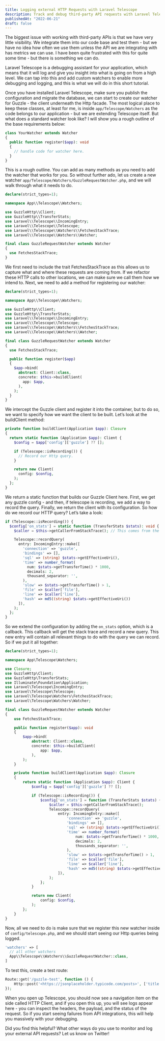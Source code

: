 ```yaml
---
title: Logging external HTTP Requests with Laravel Telescope
description: Track and debug third-party API requests with Laravel Telescope for improved visibility in your Laravel application.
publishedAt: "2022-06-21"
draft: false
---
```


The biggest issue with working with third-party APIs is that we have very little visibility. We integrate them into our code base and test them - but we have no idea how often we use them unless the API we are integrating with has metrics we can use. I have been quite frustrated with this for quite some time - but there is something we can do.

Laravel Telescope is a debugging assistant for your application, which means that it will log and give you insight into what is going on from a high level. We can tap into this and add custom watchers to enable more debugging and logging, and this is what we will do in this short tutorial.

Once you have installed Laravel Telescope, make sure you publish the configuration and migrate the database, we can start to create our watcher for Guzzle - the client underneath the Http facade. The most logical place to keep these classes, at least for me, is inside `app/Telescope/Watchers` as the code belongs to our application - but we are extending Telescope itself. But what does a standard watcher look like? I will show you a rough outline of the base requirements below:

```php
class YourWatcher extends Watcher
{
  public function register($app): void
  {
    // handle code for watcher here.
  }
}
```

This is a rough outline. You can add as many methods as you need to add the watcher that works for you. So without further ado, let us create a new watcher `app/Telescope/Watchers/GuzzleRequestWatcher.php`, and we will walk through what it needs to do.

```php
declare(strict_types=1);

namespace App\\Telescope\\Watchers;

use GuzzleHttp\\Client;
use GuzzleHttp\\TransferStats;
use Laravel\\Telescope\\IncomingEntry;
use Laravel\\Telescope\\Telescope;
use Laravel\\Telescope\\Watchers\\FetchesStackTrace;
use Laravel\\Telescope\\Watchers\\Watcher;

final class GuzzleRequestWatcher extends Watcher
{
  use FetchesStackTrace;
}
```

We first need to include the trait FetchesStackTrace as this allows us to capture what and where these requests are coming from. If we refactor these HTTP calls to other locations, we can make sure we call them how we intend to. Next, we need to add a method for registering our watcher:

```php
declare(strict_types=1);

namespace App\\Telescope\\Watchers;

use GuzzleHttp\\Client;
use GuzzleHttp\\TransferStats;
use Laravel\\Telescope\\IncomingEntry;
use Laravel\\Telescope\\Telescope;
use Laravel\\Telescope\\Watchers\\FetchesStackTrace;
use Laravel\\Telescope\\Watchers\\Watcher;

final class GuzzleRequestWatcher extends Watcher
{
  use FetchesStackTrace;

  public function register($app)
  {
    $app->bind(
      abstract: Client::class,
      concrete: $this->buildClient(
        app: $app,
      ),
    );
  }
}
```

We intercept the Guzzle client and register it into the container, but to do so, we want to specify how we want the client to be built. Let’s look at the buildClient method:

```php
private function buildClient(Application $app): Closure
{
  return static function (Application $app): Client {
  	$config = $app['config']['guzzle'] ?? [];

    if (Telescope::isRecording()) {
      // Record our Http query.
    }

    return new Client(
      config: $config,
    );
  };
}
```

We return a static function that builds our Guzzle Client here. First, we get any guzzle config - and then, if telescope is recording, we add a way to record the query. Finally, we return the client with its configuration. So how do we record our HTTP query? Let’s take a look:

```php
if (Telescope::isRecording()) {
  $config['on_stats'] = static function (TransferStats $stats): void {
    $caller = $this->getCallerFromStackTrace(); // This comes from the trait we included.

    Telescope::recordQuery(
      entry: IncomingEntry::make([
        'connection' => 'guzzle',
        'bindings' => [],
        'sql' => (string) $stats->getEffectiveUri(),
        'time' => number_format(
          num: $stats->getTransferTime() * 1000,
          decimals: 2,
          thousand_separator: '',
        ),
        'slow' => $stats->getTransferTime() > 1,
        'file' => $caller['file'],
        'line' => $caller['line'],
        'hash' => md5((string) $stats->getEffectiveUri())
      ]),
    );
  };
}
```

So we extend the configuration by adding the `on_stats` option, which is a callback. This callback will get the stack trace and record a new query. This new entry will contain all relevant things to do with the query we can record. So if we put it all together:

```php
declare(strict_types=1);

namespace App\Telescope\Watchers;

use Closure;
use GuzzleHttp\Client;
use GuzzleHttp\TransferStats;
use Illuminate\Foundation\Application;
use Laravel\Telescope\IncomingEntry;
use Laravel\Telescope\Telescope;
use Laravel\Telescope\Watchers\FetchesStackTrace;
use Laravel\Telescope\Watchers\Watcher;

final class GuzzleRequestWatcher extends Watcher
{
    use FetchesStackTrace;

    public function register($app): void
    {
        $app->bind(
            abstract: Client::class,
            concrete: $this->buildClient(
                app: $app,
            ),
        );
    }

    private function buildClient(Application $app): Closure
    {
        return static function (Application $app): Client {
            $config = $app['config']['guzzle'] ?? [];

            if (Telescope::isRecording()) {
                $config['on_stats'] = function (TransferStats $stats) {
                    $caller = $this->getCallerFromStackTrace();
                    Telescope::recordQuery(
                        entry: IncomingEntry::make([
                            'connection' => 'guzzle',
                            'bindings' => [],
                            'sql' => (string) $stats->getEffectiveUri(),
                            'time' => number_format(
                                num: $stats->getTransferTime() * 1000,
                                decimals: 2,
                                thousands_separator: '',
                            ),
                            'slow' => $stats->getTransferTime() > 1,
                            'file' => $caller['file'],
                            'line' => $caller['line'],
                            'hash' => md5((string) $stats->getEffectiveUri()),
                        ]),
                    );
                };
            }

            return new Client(
                config: $config,
            );
        };
    }
}
```

Now, all we need to do is make sure that we register this new watcher inside of `config/telescope.php`, and we should start seeing our Http queries being logged.

```php
'watchers' => [
  // all other watchers
  App\\Telescope\\Watchers\\GuzzleRequestWatcher::class,
]
```

To test this, create a test route:

```php
Route::get('/guzzle-test', function () {
    Http::post('<https://jsonplaceholder.typicode.com/posts>', ['title' => 'test']);
});
```

When you open up Telescope, you should now see a navigation item on the side called HTTP Client, and if you open this up, you will see logs appear here - you can inspect the headers, the payload, and the status of the request. So if you start seeing failures from API integrations, this will help you massively with your debugging.

Did you find this helpful? What other ways do you use to monitor and log your external API requests? Let us know on Twitter!
